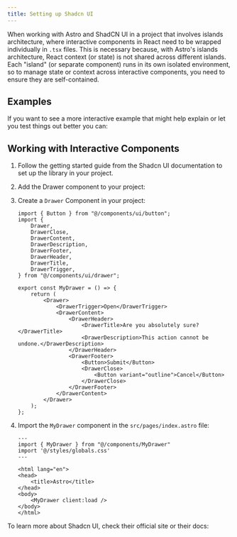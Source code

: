```yaml
---
title: Setting up Shadcn UI
---
```



When working with Astro and ShadCN UI in a project that involves islands architecture, where interactive components in React need to be wrapped individually in `.tsx` files. This is necessary because, with Astro's islands architecture, React context (or state) is not shared across different islands. Each "island" (or separate component) runs in its own isolated environment, so to manage state or context across interactive components, you need to ensure they are self-contained.


## Examples

If you want to see a more interactive example that might help explain or let you test things out better you can: 

<ExampleLinks 
  stackblitzLink="https://stackblitz.com/github/astrolicious/astro-tips.dev/tree/main/examples/shadcn-ui"
  githubLink="https://github.com/astrolicious/astro-tips.dev/tree/main/examples/shadcn-ui"
/>


## Working with Interactive Components

<Steps>

1. Follow the getting started guide from the Shadcn UI documentation to set up the library in your project.

    <LinkCard
        title="Shadcn UI Documentation"
        href="https://ui.shadcn.com/docs/installation/astro"
    />

2. Add the Drawer component to your project:

    <AllPackageManagers pkg="npx shadcn@latest add drawer"/>


3. Create a `Drawer` Component in your project:

    ```tsx title="src/components/MyDrawer.tsx"
    import { Button } from "@/components/ui/button";
    import {
        Drawer,
        DrawerClose,
        DrawerContent,
        DrawerDescription,
        DrawerFooter,
        DrawerHeader,
        DrawerTitle,
        DrawerTrigger,
    } from "@/components/ui/drawer";

    export const MyDrawer = () => {
        return (
            <Drawer>
                <DrawerTrigger>Open</DrawerTrigger>
                <DrawerContent>
                    <DrawerHeader>
                        <DrawerTitle>Are you absolutely sure?</DrawerTitle>
                        <DrawerDescription>This action cannot be undone.</DrawerDescription>
                    </DrawerHeader>
                    <DrawerFooter>
                        <Button>Submit</Button>
                        <DrawerClose>
                            <Button variant="outline">Cancel</Button>
                        </DrawerClose>
                    </DrawerFooter>
                </DrawerContent>
            </Drawer>
        );
    };
    ```
3. Import the `MyDrawer` component in the `src/pages/index.astro` file:

    ```astro title="src/pages/index.astro" {2,10}
    ---
    import { MyDrawer } from "@/components/MyDrawer"
    import '@/styles/globals.css'
    ---

    <html lang="en">
    <head>
        <title>Astro</title>
    </head>
    <body>
        <MyDrawer client:load />
    </body>
    </html>
    ```
</Steps>

To learn more about Shadcn UI, check their official site or their docs:
<LinkCard
    title="Shadcn UI Documentation"
    href="https://ui.shadcn.com/docs"
/>
